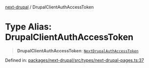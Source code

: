 [next-drupal](../globals.mdx) / DrupalClientAuthAccessToken

# Type Alias: DrupalClientAuthAccessToken

> **DrupalClientAuthAccessToken**: [`NextDrupalAuthAccessToken`](NextDrupalAuthAccessToken.mdx)

Defined in: [packages/next-drupal/src/types/next-drupal-pages.ts:37](https://github.com/chapter-three/next-drupal/blob/99d53e7de9f279983acefda33ce5bc4643bafb3c/packages/next-drupal/src/types/next-drupal-pages.ts#L37)
